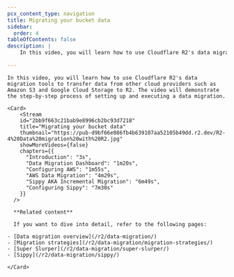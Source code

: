 ```yaml
---
pcx_content_type: navigation
title: Migrating your bucket data
sidebar:
  order: 4
tableOfContents: false
description: |
    In this video, you will learn how to use Cloudflare R2's data migration tools to transfer data from other cloud providers such as Amazon S3 and Google Cloud Storage to R2. The video will demonstrate the step-by-step process of setting up and executing a data migration.

---
```



<Tabs>
  <TabItem label="Watch this episode" icon="seti:video">

    In this video, you will learn how to use Cloudflare R2's data migration tools to transfer data from other cloud providers such as Amazon S3 and Google Cloud Storage to R2. The video will demonstrate the step-by-step process of setting up and executing a data migration.
    
    <Card>
        <Stream
        id="2bb9f663c21bab9e8996cb2bc93d7218"
        title="Migrating your bucket data"
        thumbnail="https://pub-d9bf66e086fb4b639107aa52105b49dd.r2.dev/R2-4%20Data%20migration%20with%20R2.jpg"
        showMoreVideos={false}
        chapters={{
          "Introduction": "3s",
          "Data Migration Dashboard": "1m20s",
          "Configuring AWS": "1m55s",
          "AWS Data Migration": "4m29s",
          "Sippy AKA Incremental Migration": "6m49s",
          "Configuring Sippy": "7m30s"
        }}
      />

      **Related content**

      If you want to dive into detail, refer to the following pages:

    - [Data migration overview](/r2/data-migration/)
    - [Migration strategies](/r2/data-migration/migration-strategies/)
    - [Super Slurper](/r2/data-migration/super-slurper/)
    - [Sippy](/r2/data-migration/sippy/)

    </Card>
  </TabItem>

  <TabItem label="Series overview" icon="list-format">
    <Render file="r2-series-navigation" />
  </TabItem>
</Tabs>
